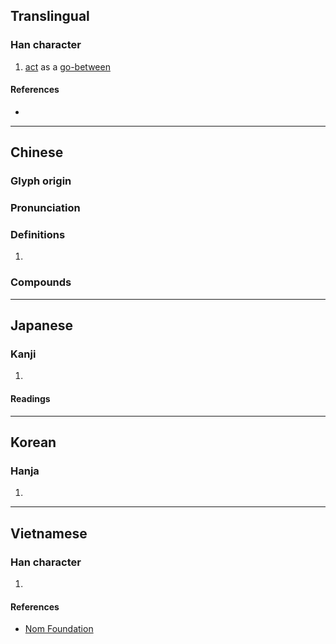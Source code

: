 {{character info}}
==Translingual==

===Han character===
{{Han char|rn=38|rad=女|as=03|sn=6|four=47420|canj=VPI|ids=⿰女勺}}

# [[act]] as a [[go-between]]

====References====
* {{Han ref|kx=0255.190|dkj=06058|dj=0519.040|hdz=21026.050|uh=5981|ud=22913|bh=A671|bd=42609}}

----

==Chinese==
{{zh-forms}}

===Glyph origin===
{{Han etym}}

===Pronunciation===
{{zh-pron
|m=shuò
|c=zoek3
|mc=y
|oc=y
|cat=
}}

===Definitions===
{{zh-hanzi}}

# {{rfdef|zh}}

===Compounds===
{{zh-der|媒妁|媒妁之言|男媒女妁}}

----

==Japanese==

===Kanji===
{{ja-kanji|grade=|rs=女03}}

# {{rfdef|ja|sort=女03}}

====Readings====
{{ja-readings
|goon=しゃく
|kanon=しゃく
|kun=なこうど-<なかうど-
}}

----

==Korean==

===Hanja===
{{ko-hanja|hangeul=작|rv=jak|mr=chak}}

# {{rfdef|ko|sort=女03}}

----

==Vietnamese==

===Han character===
{{vi-hantu|[[chước]]|rs=女03}}

# {{rfdef|vi|sort=女03}}

====References====
* [http://nomfoundation.org/common/nom_details.php?codepoint=5981 Nom Foundation]